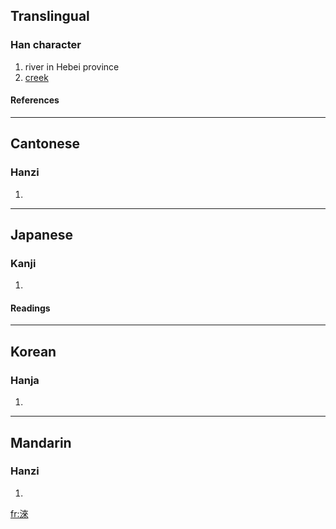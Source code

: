 {{see|涞}}

==Translingual==
===Han character===
{{Han char|rn=85|rad=水|as=08|sn=11|four=3419<sub>8</sub>|canj=水木人人 (EDOO)}}
# river in Hebei province
# [[creek]]
====References====
{{Han ref|kx=0632.130|dkj=17693|dj=1036.010|hdz=31644.020|uh=6DF6|ud=28150|bh=D5E9|bd=54761}}

----
==Cantonese==
===Hanzi===
{{yue-hanzi|jyut=|y=loi4}}
# {{defn|Cantonese}}

----
==Japanese==
===Kanji===
{{ja-kanji|grade=|rs=水08}}
# {{defn|Japanese}} 
====Readings====
{{ja-readings|on=[[らい]] (rai)|kun=}}

----
==Korean==
===Hanja===
{{ko-hanja|hangeul=래>내|eumhun=|rv=rae>nae|mr=rae>nae|y=lay>nay}}
# {{defn|Korean}}

----
==Mandarin==
===Hanzi===
{{cmn-hanzi|sim=涞|pin=[[lái]] (lai2)|wg=lai<sup>2</sup>}}
# {{defn|Mandarin}}

[[fr:淶]]